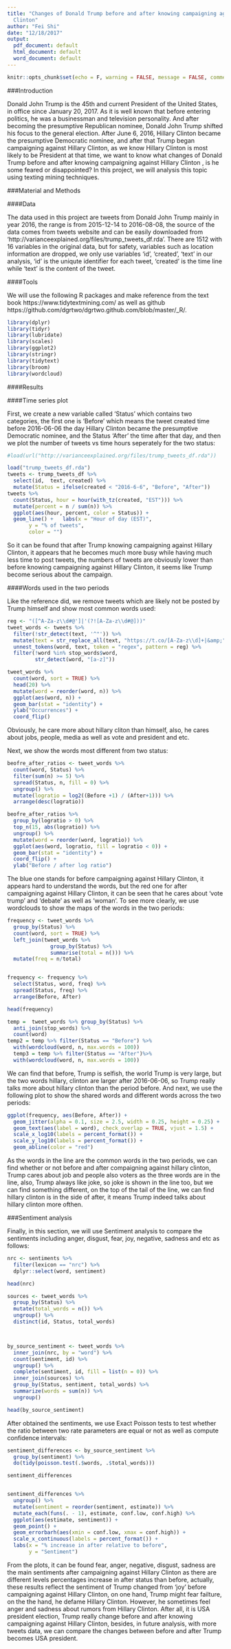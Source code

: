 ```yaml
---
title: "Changes of Donald Trump before and after knowing campaigning against Hillary
  Clinton"
author: "Fei Shi"
date: "12/18/2017"
output:
  pdf_document: default
  html_document: default
  word_document: default
---
```


```r
knitr::opts_chunk$set(echo = F, warning = FALSE, message = FALSE, comment = "")
```


###Introduction

Donald John Trump  is the 45th and current President of the United States, in office since January 20, 2017. As it is well known that before entering politics, he was a businessman and television personality. And after becoming the presumptive Republican nominee, Donald John Trump shifted his focus to the general election. After June 6, 2016,  Hillary Clinton became the presumptive Democratic nominee, and after that Trump began campaigning against Hillary Clinton, as we know Hillary Clinton is most likely to be President at that time, we want to know what changes of Donald Trump before and after knowing campaigning against Hillary Clinton , is he some feared or disappointed? In this project, we will analysis this topic using texting mining techniques.


###Material and Methods

####Data

The data used in this project are tweets from Donald John Trump mainly in year 2016, the range is from 2015-12-14 to 2016-08-08, the source of the data comes from tweets website and can be easily downloaded from 'http://varianceexplained.org/files/trump_tweets_df.rda'. There are 1512 with 16 variables in the original data, but for safety, variables such as location information are dropped, we only use variables 'id', 'created', 'text' in our analysis, 'id' is the uniqute identifier for each tweet, 'created' is the time line while 'text' is the content of the tweet.

####Tools


We will use the following R packages and make reference from the text book https://www.tidytextmining.com/ as well as github https://github.com/dgrtwo/dgrtwo.github.com/blob/master/_R/.


```r
library(dplyr)
library(tidyr)
library(lubridate)
library(scales)
library(ggplot2)
library(stringr)
library(tidytext)
library(broom)
library(wordcloud)

```


####Results

####Time series plot

First, we create a new variable called 'Status' which contains two categories, the first one is 'Before' which means the tweet created time before 2016-06-06 the day Hillary Clinton became the presumptive Democratic nominee, and the Status 'After' the time after that day, and then we plot the number of tweets vs time hours seperately for the two status:

```r
#load(url("http://varianceexplained.org/files/trump_tweets_df.rda"))

load("trump_tweets_df.rda")
tweets <- trump_tweets_df %>%
  select(id,  text, created) %>%
  mutate(Status = ifelse(created < "2016-6-6", "Before", "After"))
tweets %>%
  count(Status, hour = hour(with_tz(created, "EST"))) %>%
  mutate(percent = n / sum(n)) %>%
  ggplot(aes(hour, percent, color = Status)) +
  geom_line() +   labs(x = "Hour of day (EST)",
       y = "% of tweets",
       color = "")
```

So it can be found that after Trump knowing campaigning against Hillary Clinton, it appears that he becomes much more busy while having much less time to post tweets, the numbers of tweets are obviously lower than before knowing campaigning against Hillary Clinton, it seems like Trump become serious about the campaign.

####Words used in the two periods

Like the reference did, we remove tweets which are likely not be posted by Trump himself and show most common words used:

```r
reg <- "([^A-Za-z\\d#@']|'(?![A-Za-z\\d#@]))"
tweet_words <- tweets %>%
  filter(!str_detect(text, '^"')) %>%
  mutate(text = str_replace_all(text, "https://t.co/[A-Za-z\\d]+|&amp;", "")) %>%
  unnest_tokens(word, text, token = "regex", pattern = reg) %>%
  filter(!word %in% stop_words$word,
         str_detect(word, "[a-z]"))

tweet_words %>%
  count(word, sort = TRUE) %>%
  head(20) %>%
  mutate(word = reorder(word, n)) %>%
  ggplot(aes(word, n)) +
  geom_bar(stat = "identity") +
  ylab("Occurrences") +
  coord_flip()
```

Obviously, he care more about hillary cliton than himself, also, he cares about jobs, people, media as well as vote and president and etc.

Next, we show the words most different from two status:

```r
beofre_after_ratios <- tweet_words %>%
  count(word, Status) %>%
  filter(sum(n) >= 5) %>%
  spread(Status, n, fill = 0) %>%
  ungroup() %>% 
  mutate(logratio = log2((Before +1) / (After+1))) %>%
  arrange(desc(logratio))

beofre_after_ratios %>%
  group_by(logratio > 0) %>%
  top_n(15, abs(logratio)) %>%
  ungroup() %>%
  mutate(word = reorder(word, logratio)) %>%
  ggplot(aes(word, logratio, fill = logratio < 0)) +
  geom_bar(stat = "identity") +
  coord_flip() +
  ylab("Before / after log ratio") 
```

The blue one stands for before campaigning against Hillary Clinton, it appears hard to understand the words, but the red one for after campaigning against Hillary Clinton, it can be seen that he cares about 'vote trump' and 'debate' as well as 'woman'. To see more clearly, we use wordclouds to show the maps of the words in the two periods:

```r
frequency <- tweet_words %>% 
  group_by(Status) %>% 
  count(word, sort = TRUE) %>% 
  left_join(tweet_words %>% 
              group_by(Status) %>% 
              summarise(total = n())) %>%
  mutate(freq = n/total)


frequency <- frequency %>% 
  select(Status, word, freq) %>% 
  spread(Status, freq) %>%
  arrange(Before, After)

head(frequency)

temp =  tweet_words %>% group_by(Status) %>% 
  anti_join(stop_words) %>%
  count(word)
temp2 = temp %>% filter(Status == "Before") %>% 
  with(wordcloud(word, n, max.words = 100))
  temp3 = temp %>% filter(Status == "After")%>% 
  with(wordcloud(word, n, max.words = 100))
```
 
We can find that before, Trump is selfish, the world Trump is very large, but the two words hillary, clinton are larger after 2016-06-06, so Trump really talks more about hillary clinton than the period before. And next, we use the following plot to show the shared words and different words across the two periods:
 
```r
ggplot(frequency, aes(Before, After)) +
  geom_jitter(alpha = 0.1, size = 2.5, width = 0.25, height = 0.25) +
  geom_text(aes(label = word), check_overlap = TRUE, vjust = 1.5) +
  scale_x_log10(labels = percent_format()) +
  scale_y_log10(labels = percent_format()) +
  geom_abline(color = "red")
```

As the words in the line are the common words in the two periods, we can find whether or not before and after compaigning against hillary clinton, Trump cares about job and people also voters as the three words are in the line, also, Trump always like joke, so joke is shown in the line too, but we can find something different, on the top of the tail of the line, we can find hillary clinton is in the side of after, it means Trump indeed talks about hillary clinton more ofthen.

###Sentiment analysis

Finally, in this section, we will use Sentiment analysis to compare the sentiments including anger, disgust, fear, joy, negative,  sadness and etc as follows:

```r
nrc <- sentiments %>%
  filter(lexicon == "nrc") %>%
  dplyr::select(word, sentiment)

head(nrc)
```


```r
sources <- tweet_words %>%
  group_by(Status) %>%
  mutate(total_words = n()) %>%
  ungroup() %>%
  distinct(id, Status, total_words)



by_source_sentiment <- tweet_words %>%
  inner_join(nrc, by = "word") %>%
  count(sentiment, id) %>%
  ungroup() %>%
  complete(sentiment, id, fill = list(n = 0)) %>%
  inner_join(sources) %>%
  group_by(Status, sentiment, total_words) %>%
  summarize(words = sum(n)) %>%
  ungroup()

head(by_source_sentiment)
```

After obtained the sentiments, we use Exact Poisson tests to test whether the ratio between two rate parameters are equal or not as well as compute confidence intervals:


```r

sentiment_differences <- by_source_sentiment %>%
  group_by(sentiment) %>%
  do(tidy(poisson.test(.$words, .$total_words)))

sentiment_differences


sentiment_differences %>%
  ungroup() %>%
  mutate(sentiment = reorder(sentiment, estimate)) %>%
  mutate_each(funs(. - 1), estimate, conf.low, conf.high) %>%
  ggplot(aes(estimate, sentiment)) +
  geom_point() +
  geom_errorbarh(aes(xmin = conf.low, xmax = conf.high)) +
  scale_x_continuous(labels = percent_format()) +
  labs(x = "% increase in after relative to before",
       y = "Sentiment")
```


From the plots, it can be found fear, anger, negative, disgust, sadness are the main sentiments after campaigning against Hillary Clinton as there are different levels percentages increase in after status than before, actually, these results reflect the sentiment of Trump changed from 'joy' before campaigning against Hillary Clinton, on one hand, Trump might fear failture, on the the hand, he defame Hillary Clinton. However, he sometimes feel anger and sadness about rumors from Hillary Clinton. After all, it is USA president election, Trump really change before and after knowing campaigning against Hillary Clinton, besides, in future analysis, with more tweets data, we can compare the changes between before and after Trump becomes USA president.


